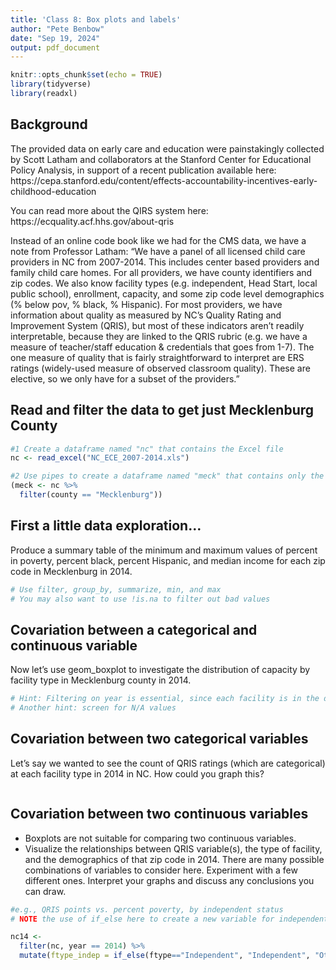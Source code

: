 ```yaml
---
title: 'Class 8: Box plots and labels'
author: "Pete Benbow"
date: "Sep 19, 2024"
output: pdf_document
---
```


```r
knitr::opts_chunk$set(echo = TRUE)
library(tidyverse)
library(readxl)
```


## Background
The provided data on early care and education were painstakingly collected by Scott Latham and collaborators at the Stanford Center for Educational Policy Analysis, in support of a recent publication available here: https://cepa.stanford.edu/content/effects-accountability-incentives-early-childhood-education 

You can read more about the QIRS system here: 
https://ecquality.acf.hhs.gov/about-qris

Instead of an online code book like we had for the CMS data, we have a note from Professor Latham:
"We have a panel of all licensed child care providers in NC from 2007-2014. This includes center based providers and family child care homes. For all providers, we have county identifiers and zip codes. We also know facility types (e.g. independent, Head Start, local public school), enrollment, capacity, and some zip code level demographics (% below pov, % black, % Hispanic). For most providers, we have information about quality as measured by NC’s Quality Rating and Improvement System (QRIS), but most of these indicators aren’t readily interpretable, because they are linked to the QRIS rubric (e.g. we have a measure of teacher/staff education & credentials that goes from 1-7). The one measure of quality that is fairly straightforward to interpret are ERS ratings (widely-used measure of observed classroom quality). These are elective, so we only have for a subset of the providers."

## Read and filter the data to get just Mecklenburg County
```r
#1 Create a dataframe named "nc" that contains the Excel file
nc <- read_excel("NC_ECE_2007-2014.xls")

#2 Use pipes to create a dataframe named "meck" that contains only the data for Mecklenburg County
(meck <- nc %>%
  filter(county == "Mecklenburg"))
```


## First a little data exploration...

Produce a summary table of the minimum and maximum values of percent in poverty, percent black, percent Hispanic, and median income for each zip code in Mecklenburg in 2014. 

```r
# Use filter, group_by, summarize, min, and max
# You may also want to use !is.na to filter out bad values


```

## Covariation between a categorical and continuous variable

Now let's use geom_boxplot to investigate the distribution of capacity by facility type in Mecklenburg county in 2014. 

```r
# Hint: Filtering on year is essential, since each facility is in the dataset multiple times, once for each year
# Another hint: screen for N/A values


```


## Covariation between two categorical variables 

Let's say we wanted to see the count of QRIS ratings (which are categorical) at each facility type in 2014 in NC. How could you graph this?

```r

```  
  

## Covariation between two continuous variables 
- Boxplots are not suitable for comparing two continuous variables. 
- Visualize the relationships between QRIS variable(s), the type of facility, and the demographics of that zip code in 2014. There are many possible combinations of variables to consider here. Experiment with a few different ones. Interpret your graphs and discuss any conclusions you can draw. 

```r
#e.g., QRIS points vs. percent poverty, by independent status
# NOTE the use of if_else here to create a new variable for independent or not

nc14 <- 
  filter(nc, year == 2014) %>%
  mutate(ftype_indep = if_else(ftype=="Independent", "Independent", "Other"))


```
